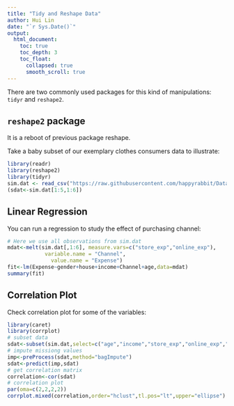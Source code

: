```yaml
---
title: "Tidy and Reshape Data"
author: Hui Lin
date: "`r Sys.Date()`"
output:
  html_document:
    toc: true
    toc_depth: 3
    toc_float:
      collapsed: true
      smooth_scroll: true
---
```


There are two commonly used packages for this kind of manipulations: `tidyr` and `reshape2`. 

## `reshape2` package

It is a reboot of previous package reshape.

Take a baby subset of our exemplary clothes consumers data to illustrate:


```r
library(readr)
library(reshape2)
library(tidyr)
sim.dat <- read_csv("https://raw.githubusercontent.com/happyrabbit/DataScientistR/master/Data/SegData.csv ")
(sdat<-sim.dat[1:5,1:6])
```

## Linear Regression

You can run a regression to study the effect of purchasing channel:

```r
# Here we use all observations from sim.dat
mdat<-melt(sim.dat[,1:6], measure.vars=c("store_exp","online_exp"),
            variable.name = "Channel",
              value.name = "Expense")
fit<-lm(Expense~gender+house+income+Channel+age,data=mdat)
summary(fit)
```

## Correlation Plot

Check correlation plot for some of the variables:

```r
library(caret)
library(corrplot)
# subset data
sdat<-subset(sim.dat,select=c("age","income","store_exp","online_exp","store_trans","online_trans" ))
# impute missiong values
imp<-preProcess(sdat,method="bagImpute")
sdat<-predict(imp,sdat)
# get correlation matrix
correlation<-cor(sdat)
# correlation plot
par(oma=c(2,2,2,2))
corrplot.mixed(correlation,order="hclust",tl.pos="lt",upper="ellipse")
```


